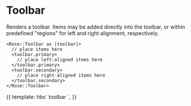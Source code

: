 
<Meta title="Rose/Toolbar" component="Toolbar" />

# Toolbar

Renders a toolbar. Items may be added directly into the toolbar, or within
predefined "regions" for left and right alignment, respectively.

```htmlbars
<Rose::Toolbar as |toolbar|>
  // place items here
  <toolbar.primary>
    // place left-aligned items here
  </toolbar.primary>
  <toolbar.secondary>
    // place right-aligned items here
  </toolbar.secondary>
</Rose::Toolbar>
```

<Preview>
  <Story name="Toolbar">
    {{
      template: hbs`
    <Rose::Toolbar as |toolbar|>
    toolbar
     </Rose::Toolbar>
    `,
    }}
  </Story>
</Preview>
